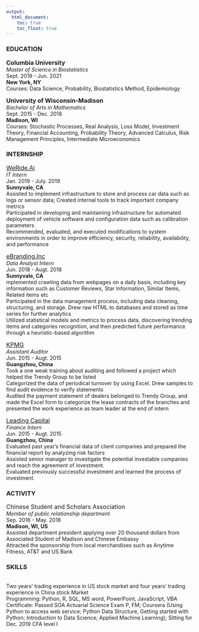 ```yaml
---
output: 
  html_document:
    toc: true
    toc_float: true
---
```


### EDUCATION

<font size = "3">**Columbia University**</font>                                             
_Master of Science in Biostatistics_
<br> Sept. 2019 - Jun. 2021
<br> **New York, NY**
<br>Courses: Data Science, Probability, Biostatistics Method, Epidemiology

<font size = "3">**University of Wisconsin-Madison**</font>
<br>_Bachelor of Arts in Mathematics_
<br> Sept. 2015 - Dec. 2018
<br> **Madison, WI**
<br>Courses: Stochastic Processes, Real Analysis, Loss Model, Investment Theory, Financial Accounting, Probability Theory, Advanced Calculus, Risk Management Principles, Intermediate Microeconomics

### INTERNSHIP

<font size = "3">[WeRide.Ai](https://www.weride.ai/)</font>  
*IT Intern*
<br> Jan. 2019 - July. 2019
<br> **Sunnyvale, CA**
<br> Assisted to implement infrastructure to store and process car data such as logs or sensor data; Created internal tools to track important company metrics
<br> Participated in developing and maintaining infrastructure for automated deployment of vehicle software and configuration data such as calibration parameters
<br> Recommended, evaluated, and executed modifications to system environments in order to improve efficiency, security, reliability, availability, and performance



<font size = "3">[eBranding.Inc](http://www.ebrandinginc.com/)</font>  
*Data Analyst Intern*
<br> Jun. 2018 - Augt. 2018
<br> **Sunnyvale, CA**
<br> mplemented crawling data from webpages on a daily basis, including key information such as Customer Reviews, Star Information, Similar Items, Related items etc
<br> Participated in the data management process, including data cleaning, structuring, and storage. Drew raw HTML to databases and stored as time series for further analytics
<br> Utilized statistical models and metrics to process data, discovering trending items and categories recognition, and then predicted future performance through a heuristic-based algorithm

<font size = "3">[KPMG](https://home.kpmg/cn/en/home.html)</font>  
*Assistant Auditor*
<br> Jun. 2015 - Augt. 2015
<br> **Guangzhou, China**
<br> Took a one weak training about auditing and followed a project which helped the Trendy Group to be listed
<br> Categorized the data of periodical turnover by using Excel. Drew samples to find audit evidence to verify statements
<br> Audited the payment statement of dealers belonged to Trendy Group, and made the Excel form to categorize the lease contracts of the branches and presented the work experience as team leader at the end of intern

<font size = "3">[Leading Capital](http://www.leadingcapital.com.cn/)</font>
<br>*Finance Intern*
<br> Jun. 2015 - Augt. 2015
<br> **Guangzhou, China**
<br> Evaluated past year’s financial data of client companies and prepared the financial report by analyzing risk factors
<br> Assisted senior manager to investigate the potential investable companies and reach the agreement of investment.
<br> Evaluated previously successful investment and learned the process of investment. 

### ACTIVITY
<font size = "3">Chinese Student and Scholars Association</font>
<br> *Member of public relationship department*
<br> Sep. 2016 - May. 2018
<br>**Madison, WI, US**
<br> Assisted department president applying over 20 thousand dollars from Associated Student of Madison and Chinese Embassy
<br> Attracted the sponsorship from local merchandises such as Anytime Fitness, AT&T and US Bank 

### SKILLS
<br> Two years’ trading experience in US stock market and four years’ trading experience in China stock Market
<br> Programming: Python, R, SQL, MS word, PowerPoint, JavaScript, VBA
<br> Certificate: Passed SOA Actuarial Science Exam P, FM; Coursera (Using Python to access web service; Python Data Structure, Getting started with Python; Introduction to Data Science; Applied Machine Learning); Sitting for Dec. 2019 CFA level I